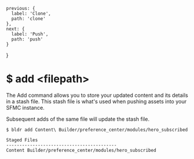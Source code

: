 

    previous: {
      label: 'Clone',
      path: 'clone'
    },
    next: {
      label: 'Push',
      path: 'push'
    }
  }

# $ add \<filepath\>

The Add command allows you to store your updated content and its details in a stash file. This stash file is what's used when pushing assets into your SFMC instance.

Subsequent adds of the same file will update the stash file.

```
$ bldr add Content\ Builder/preference_center/modules/hero_subscribed

Staged Files          
------------------------------------------
Content Builder/preference_center/modules/hero_subscribed  
```


<br />
